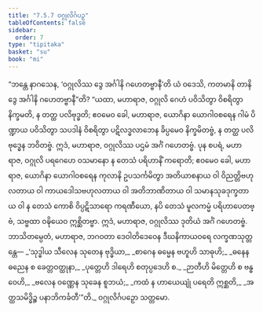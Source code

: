 ```yaml
---
title: "7.5.7 ဝဂ္ဂုလိင်္ဂပဉှ"
tableOfContents: false
sidebar:
  order: 7
type: "tipitaka"
basket: "su"
book: "mi"
---
```



<DynamicBreadcrumb />

<Division number="271" book="mi" e="ch" v="28">

<Paragraph number="1915" book="mi">
“ဘန္တေ နာဂသေန, ‘ဝဂ္ဂုလိဿ ဒွေ အင်္ဂါနိ ဂဟေတဗ္ဗာနီ’တိ ယံ ဝဒေသိ, ကတမာနိ တာနိ ဒွေ အင်္ဂါနိ ဂဟေတဗ္ဗာနီ”တိ? “ယထာ, မဟာရာဇ, ဝဂ္ဂုလိ ဂေဟံ ပဝိသိတွာ ဝိစရိတွာ နိက္ခမတိ, န တတ္ထ ပလိဗုဒ္ဓတိ; ဧဝမေဝ ခေါ, မဟာရာဇ, ယောဂိနာ ယောဂါဝစရေန ဂါမံ ပိဏ္ဍာယ ပဝိသိတွာ သပဒါနံ ဝိစရိတွာ ပဋိလဒ္ဓလာဘေန ခိပ္ပမေဝ နိက္ခမိတဗ္ဗံ, န တတ္ထ ပလိဗုဒ္ဓေန ဘဝိတဗ္ဗံ. ဣဒံ, မဟာရာဇ, ဝဂ္ဂုလိဿ ပဌမံ အင်္ဂံ ဂဟေတဗ္ဗံ.
</Paragraph>

<Paragraph number="1916" book="mi">
ပုန စပရံ, မဟာရာဇ, ဝဂ္ဂုလိ ပရဂေဟေ ဝသမာနော န တေသံ ပရိဟာနိံ ကရောတိ; ဧဝမေဝ ခေါ, မဟာရာဇ, ယောဂိနာ ယောဂါဝစရေန ကုလာနိ ဥပသင်္ကမိတွာ အတိယာစနာယ ဝါ ဝိညတ္တိဗဟုလတာယ ဝါ ကာယဒေါသဗဟုလတာယ ဝါ အတိဘာဏိတာယ ဝါ သမာနသုခဒုက္ခတာယ ဝါ န တေသံ ကောစိ ဝိပ္ပဋိသာရော ကရဏီယော, နပိ တေသံ မူလကမ္မံ ပရိဟာပေတဗ္ဗံ, သဗ္ဗထာ ဝဍ္ဎိယေဝ ဣစ္ဆိတဗ္ဗာ. ဣဒံ, မဟာရာဇ, ဝဂ္ဂုလိဿ ဒုတိယံ အင်္ဂံ ဂဟေတဗ္ဗံ. ဘာသိတမ္ပေတံ, မဟာရာဇ, ဘဂဝတာ ဒေဝါတိဒေဝေန ဒီဃနိကာယဝရေ လက္ခဏသုတ္တန္တေ—
</Paragraph>

<Paragraph number="1917" type="verses" book="mi">
_‘သုဒ္ဓါယ သီလေန သုတေန ဗုဒ္ဓိယာ,_  
_စာဂေန ဓမ္မေန ဗဟူဟိ သာဓုဟိ;_  
_ဓနေန ဓညေန စ ခေတ္တဝတ္ထုနာ,_  
_ပုတ္တေဟိ ဒါရေဟိ စတုပ္ပဒေဟိ စ._  

</Paragraph>

<Paragraph number="1918" type="verses" book="mi">
_ဉာတီဟိ မိတ္တေဟိ စ ဗန္ဓဝေဟိ,_  
_ဗလေန ဝဏ္ဏေန သုခေန စူဘယံ;_  
_ကထံ န ဟာယေယျုံ ပရေတိ ဣစ္ဆတိ,_  
_အတ္ထသမိဒ္ဓိဉ္စ ပနာဘိကင်္ခတီ’”တိ._  


</Paragraph>
</Division>

<Paragraph number="1919" type="center" book="mi">
ဝဂ္ဂုလိင်္ဂပဉှော သတ္တမော.
</Paragraph>